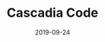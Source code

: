 ---
title: 'Cascadia Code'
date: '2019-09-24'
category: 'Link'
tags:
  - Font
type: 'note'
link: 'https://github.com/microsoft/cascadia-code'
---